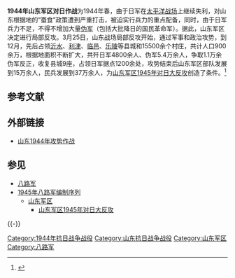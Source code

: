 {{Infobox military conflict
|campaign=
|image=
|caption=
|conflict=
|date=1944年3月25日－12月
|place={{ROC-1928|山东省}}
|result=八路军获胜
|combatant1=[[File:Flag_of_the_Chinese_Communist_Party.svg|22px]] [[八路军|国民革命军第18集团军]]
: [[File:Flag_of_the_Chinese_Communist_Party.svg|22px]] [[115师|115师]]兼[[山东军区|山东军区]]
|combatant2=[[File:War_flag_of_the_Imperial_Japanese_Army.svg|22px]] [[大日本帝国陆军|大日本帝国陆军]]
: [[File:War_flag_of_the_Imperial_Japanese_Army.svg|22px]] [[华北方面军|华北方面军]]
|commander1=[[File:Flag_of_the_Chinese_Communist_Party.svg|22px]] [[罗荣桓|罗荣桓]]（115师政委、代师长，山东军区司令员兼政委）
|commander2=[[File:War_flag_of_the_Imperial_Japanese_Army.svg|22px]] {{link-ja|细川忠康|細川忠康}}
|strength1=[[山东军区|山东军区]]部队10万+ <br />[[中国民兵|民兵]]20万
|strength2=日军2.5万<br />伪军20万
|casualties1=不详
|casualties2=日军4800人 伪军65000人<ref>^ 《中国人民解放军全史》军事历史研究部 编，军事科学出版社，2000年，ISBN 7-80137-315-4，卷“中国人民解放军战役战斗总览</ref>
}}

'''1944年山东军区对日作战'''为1944年春，由于日军在[[太平洋战争|太平洋战场]]上继续失利，对山东根据地的“蚕食”政策遭到严重打击，被迫实行兵力的重点配备，同时，由于日军兵力不足，不得不增加大量[[伪军|伪军]]（包括大批降日的国民革命军）。据此，山东军区决定进行局部反攻。3月25日，山东战场局部反攻开始，通过军事和政治攻势，到12月，先后占领[[沂水县|沂水]]、[[利津县|利津]]、[[临邑县|临邑]]、[[乐陵县|乐陵]]等县城和15500余个村庄，共计人口900余万，根据地面积不断扩大，共歼日军4800余人、伪军5.4万余人，争取1.1万余伪军反正，收复县城9座，占领日军据点1200余处，攻势结束后山东军区部队发展到15万余人，民兵发展到37万余人，为[[山东军区1945年对日大反攻|山东军区1945年对日大反攻]]创造了条件。<ref>{{cite web |url = http://www.crt.com.cn/news2007/news/DXZL/113715626649I9IHJ5F90AIJ38287.html%20 |title = 山东1944年攻势作战 |access-date=2014-01-10 |archive-date=2014-01-10 |archive-url = https://web.archive.org/web/20140110115636/http://www.crt.com.cn/news2007/news/DXZL/113715626649I9IHJ5F90AIJ38287.html |dead-url=no }}</ref>

== 参考文献 ==
{{Reflist}}

== 外部链接 ==
* [http://www.crt.com.cn/news2007/news/DXZL/113715626649I9IHJ5F90AIJ38287.html 山东1944年攻势作战]{{Wayback|url=http://www.crt.com.cn/news2007/news/DXZL/113715626649I9IHJ5F90AIJ38287.html |date=20140110115636 }}

== 参见 ==
* [[八路军|八路军]]
* [[1945年八路军编制序列|1945年八路军编制序列]]
** [[山东军区|山东军区]]
*** [[山东军区1945年对日大反攻|山东军区1945年对日大反攻]]

{{-}}
{{中国抗日战争中共战役战斗}}
{{中国抗日战争}}

[[Category:1944年抗日战争战役|Category:1944年抗日战争战役]]
[[Category:山东抗日战争战役|Category:山东抗日战争战役]]
[[Category:山东军区|Category:山东军区]]
[[Category:八路军|Category:八路军]]